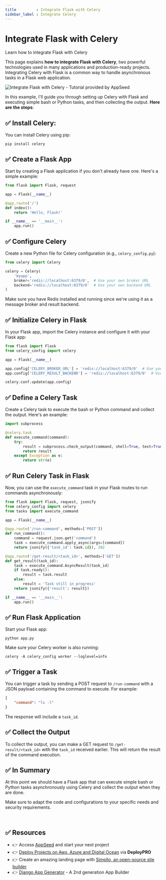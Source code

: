 ```yaml
---
title         : Integrate Flask with Celery
sidebar_label : Integrate Celery
---
```


# Integrate Flask with Celery

<SubHeading>Learn how to integrate Flask with Celery</SubHeading>

This page explains **how to integrate Flask with Celery**, two powerful technologies used in many applications and production-ready projects. 
Integrating Celery with Flask is a common way to handle asynchronous tasks in a Flask web application.  

![Integrate Flask with Celery - Tutorial provided by AppSeed](https://github-production-user-asset-6210df.s3.amazonaws.com/51070104/268566349-c41e65a5-2ab9-4b54-8cbc-350ab6da746c.png)

In this example, I'll guide you through setting up Celery with Flask and executing simple bash or Python tasks, and then collecting the output. **Here are the steps**:

## ✅ **Install Celery:**

You can install Celery using pip:

```
pip install celery
```

## ✅ **Create a Flask App**

Start by creating a Flask application if you don't already have one. Here's a simple example:

```python
from flask import Flask, request

app = Flask(__name__)

@app.route('/')
def index():
    return 'Hello, Flask!'

if __name__ == '__main__':
    app.run()
```

## ✅ **Configure Celery**

Create a new Python file for Celery configuration (e.g., `celery_config.py`):

```python
from celery import Celery

celery = Celery(
    'myapp',
    broker='redis://localhost:6379/0',  # Use your own broker URL
    backend='redis://localhost:6379/0'  # Use your own backend URL
)
```

Make sure you have Redis installed and running since we're using it as a message broker and result backend.

## ✅ **Initialize Celery in Flask**

In your Flask app, import the Celery instance and configure it with your Flask app:

```python
from flask import Flask
from celery_config import celery

app = Flask(__name__)

app.config['CELERY_BROKER_URL'] = 'redis://localhost:6379/0'  # Use your broker URL
app.config['CELERY_RESULT_BACKEND'] = 'redis://localhost:6379/0'  # Use your backend URL

celery.conf.update(app.config)
```

## ✅ **Define a Celery Task**

Create a Celery task to execute the bash or Python command and collect the output. Here's an example:

```python
import subprocess

@celery.task
def execute_command(command):
    try:
        result = subprocess.check_output(command, shell=True, text=True)
        return result
    except Exception as e:
        return str(e)
```

## ✅ **Run Celery Task in Flask**

Now, you can use the `execute_command` task in your Flask routes to run commands asynchronously:

```python
from flask import Flask, request, jsonify
from celery_config import celery
from tasks import execute_command

app = Flask(__name__)

@app.route('/run-command', methods=['POST'])
def run_command():
    command = request.json.get('command')
    task = execute_command.apply_async(args=[command])
    return jsonify({'task_id': task.id}), 202

@app.route('/get-result/<task_id>', methods=['GET'])
def get_result(task_id):
    task = execute_command.AsyncResult(task_id)
    if task.ready():
        result = task.result
    else:
        result = 'Task still in progress'
    return jsonify({'result': result})

if __name__ == '__main__':
    app.run()
```

## ✅ **Run Flask Application**

Start your Flask app:

```
python app.py
```

Make sure your Celery worker is also running:

```
celery -A celery_config worker --loglevel=info
```

## ✅ **Trigger a Task**

You can trigger a task by sending a POST request to `/run-command` with a JSON payload containing the command to execute. For example:

```json
{
    "command": "ls -l"
}
```

The response will include a `task_id`.

## ✅ **Collect the Output**

To collect the output, you can make a GET request to `/get-result/<task_id>` with the `task_id` received earlier. This will return the result of the command execution.


## ✅ In Summary

At this point we should have a Flask app that can execute simple bash or Python tasks asynchronously using Celery and collect the output when they are done. 

Make sure to adapt the code and configurations to your specific needs and security requirements.

<br />

## ✅ Resources 

- 👉 Access [AppSeed](https://appseed.us/) and start your next project
- 👉 [Deploy Projects on Aws, Azure and Digital Ocean](https://www.docs.deploypro.dev/) via **DeployPRO**
- 👉 Create an amazing landing page with [Simpllo, an open-source site builder](https://www.simpllo.com/)
- 👉 [Django App Generator](https://app-generator.dev/django/) - A 2nd generation App Builder
